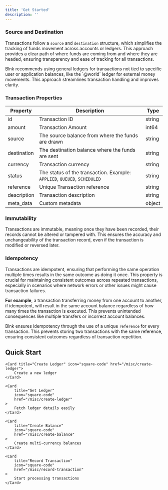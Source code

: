 ```yaml
---
title: 'Get Started'
description: ''
---
```


### Source and Destination

Transactions follow a `source` and `destination` structure, which simplifies the tracking of funds movement across accounts or ledgers. This approach provides a clear path of where funds are coming from and where they are headed, ensuring transparency and ease of tracking for all transactions.


<Info>
    Blnk recommends using general ledgers for transactions not tied to specific user or application balances, like the `@world` ledger for external money movements. This approach streamlines transaction handling and improves clarity.
</Info>

### Transaction Properties

| Property     | Description                                                                          | Type   |
|--------------|--------------------------------------------------------------------------------------|--------|
| id           | Transaction ID                                                                       | string |
| amount       | Transaction Amount                                                                   | int64  |
| source       | The source balance from where the funds are drawn                                    | string |
| destination  | The destination balance where the funds are sent                                     | string |
| currency     | Transaction currency                                                                 | string |
| status       | The status of the transaction. Example: `APPLIED`, `QUEUED`, `SCHEDULED`             | string |
| reference    | Unique Transaction reference                                                         | string |
| description  | Transaction description                                                              | string |
| meta_data    | Custom metadata                                                                      | object |

### Immutability
Transactions are immutable, meaning once they have been recorded, their records cannot be altered or tampered with. This ensures the accuracy and unchangeability of the transaction record, even if the transaction is modified or reversed later.

### Idempotency
Transactions are idempotent, ensuring that performing the same operation multiple times results in the same outcome as doing it once. This property is crucial for maintaining consistent outcomes across repeated transactions, especially in scenarios where network errors or other issues might cause transaction failures.

**For example**, a transaction transferring money from one account to another, if idempotent, will result in the same account balance regardless of how many times the transaction is executed. This prevents unintended consequences like multiple transfers or incorrect account balances.

Blnk ensures idempotency through the use of a unique `reference` for every transaction. This prevents storing two transactions with the same reference, ensuring consistent outcomes regardless of transaction repetition.

## Quick Start
<CardGroup>

    <Card title="Create Ledger" icon="square-code" href="/misc/create-ledger">
        Create a new ledger
    </Card>

    <Card
        title="Get Ledger"
        icon="square-code"
        href="/misc/create-ledger"
    >
        Fetch ledger details easily
    </Card>

    <Card
        title="Create Balance"
        icon="square-code"
        href="/misc/create-balance"
    >
        Create multi-currency balances
    </Card>

    <Card
        title="Record Transaction"
        icon="square-code"
        href="/misc/record-transaction"
    >
        Start processing transactions
    </Card>

</CardGroup>

